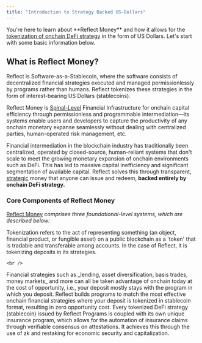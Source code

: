 ```yaml
---
title: "Introduction to Strategy Backed US-Dollars"
---
```


<CardGroup cols="1">
  <Card title="Welcome to Reflect.Money Documentation" icon="flag-usa" iconType="light" color="#00ff00" img="images/docs-image-one.png">
    You're here to learn about **Reflect Money** and how it allows for the <u>tokenization of onchain DeFi strategy</u> in the form of US Dollars. Let's start with some basic information below.
  </Card>
</CardGroup>

## What is Reflect Money?

Reflect is Software-as-a-Stablecoin, where the software consists of decentralized financial strategies executed and managed permissionlessly by programs rather than humans. Reflect tokenizes these strategies in the form of interest-bearing US Dollars (stablecoins).

<Accordion title="Get a Deeper Understanding" description="A more technical shortform explanation for what Reflect Money is." icon="book">
  Reflect Money is <u>Spinal-Level</u> Financial Infrastructure for onchain capital efficiency through permissionless and programmable intermediation—its systems enable users and developers to capture the productivity of any onchain monetary expanse seamlessly without dealing with centralized parties, human-operated risk management, etc.

  Financial intermediation in the blockchain industry has traditionally been centralized, operated by closed-source, human-reliant systems that don't scale to meet the growing monetary expansion of onchain environments such as DeFi. This has led to massive capital inefficiency and significant segmentation of available capital. Reflect solves this through transparent, <u>strategic</u> money that anyone can issue and redeem, **backed entirely by onchain DeFi strategy.**
</Accordion>

### Core Components of Reflect Money

<u>Reflect Money</u> _comprises three foundational-level systems, which are described below:_

<CardGroup cols="1">
  <Card title="Tokenization" icon="coins" iconType="regular" color="#00ff00" img="images/docs-bar.png">
    Tokenization refers to the act of representing something (an object, financial product, or fungible asset) on a public blockchain as a 'token' that is tradable and transferable among accounts. In the case of Reflect, it is tokenizing deposits in its strategies.

    <br />
  </Card>
  <Card title="Decentralized Financial Strategy" icon="layer-group" iconType="regular" color="#00ff00" img="images/docs-bar.png">
    Financial strategies such as _lending, asset diversification, basis trades, money markets_ and more can all be taken advantage of onchain today at the cost of opportunity, i.e., your deposit mostly stays with the program in which you deposit. Reflect builds programs to match the most effective onchain financial strategies where your deposit is tokenized in stablecoin format, resulting in zero opportunity cost.
  </Card>
  <Card title="Verifiable Insurance" icon="shield-check" iconType="regular" color="#00ff00" img="images/docs-bar.png">
    Every tokenized DeFi strategy (stablecoin) issued by Reflect Programs is coupled with its own unique insurance program, which allows for the automation of insurance claims through verifiable consensus on attestations. It achieves this through the use of zk and restaking for economic security and capitalization.
  </Card>
</CardGroup>
